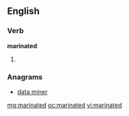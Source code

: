 ==English==

===Verb===
'''marinated'''

# {{past of|marinate}}

===Anagrams===
* {{alphagram|aadeimnrt}} [[data miner#English|data miner]]

[[mg:marinated]]
[[oc:marinated]]
[[vi:marinated]]